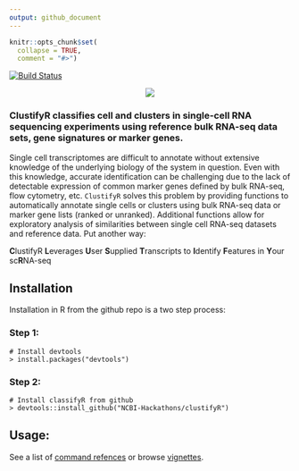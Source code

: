 ```yaml
---
output: github_document
---
```


```r
knitr::opts_chunk$set(
  collapse = TRUE,
  comment = "#>")
```

[![Build Status](https://travis-ci.org/NCBI-Hackathons/clustifyR.svg?branch=master)](https://travis-ci.org/NCBI-Hackathons/clustifyR)

<p align="center">
  <img src="/inst/logo/logo_transparent.png">
</p>

### ClustifyR classifies cell and clusters in single-cell RNA sequencing experiments using reference bulk RNA-seq data sets, gene signatures or marker genes. 

Single cell transcriptomes are difficult to annotate without extensive knowledge of the underlying biology of the system in question. Even with this knowledge, accurate identification can be challenging due to the lack of detectable expression of common marker genes defined by bulk RNA-seq, flow cytometry, etc. `ClustifyR` solves this problem by providing functions to automatically annotate single cells or clusters using bulk RNA-seq data or marker gene lists (ranked or unranked). Additional functions allow for exploratory analysis of similarities between single cell RNA-seq datasets and reference data. Put another way:

**C**lustifyR **L**everages **U**ser **S**upplied **T**ranscripts to **I**dentify **F**eatures in **Y**our sc**R**NA-seq

## Installation
Installation in R from the github repo is a two step process:

### Step 1:
```
# Install devtools
> install.packages("devtools")
```

### Step 2:
```
# Install classifyR from github
> devtools::install_github("NCBI-Hackathons/clustifyR")
```

## Usage:

See a list of [command refences](https://ncbi-hackathons.github.io/clustifyR/reference/index.html) or browse [vignettes](https://ncbi-hackathons.github.io/clustifyR/articles/).
